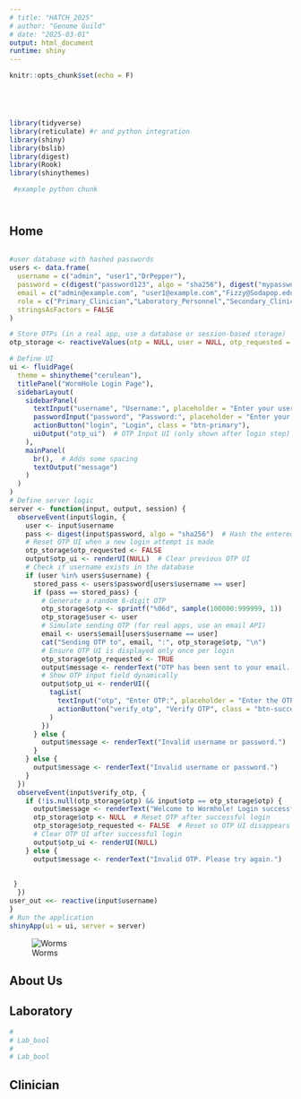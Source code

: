 ```yaml
---
# title: "HATCH_2025"
# author: "Genome Guild"
# date: "2025-03-01"
output: html_document
runtime: shiny
---
```





```r
knitr::opts_chunk$set(echo = F)





library(tidyverse) 
library(reticulate) #r and python integration
library(shiny)
library(bslib)
library(digest)
library(Rook)
library(shinythemes)
```


```python
 #example python chunk 
 
```





# {.tabset}

## Home  
```r

```


```r
#user database with hashed passwords
users <- data.frame(
  username = c("admin", "user1","DrPepper"),
  password = c(digest("password123", algo = "sha256"), digest("mypassword", algo = "sha256"),digest("mypassword", algo = "sha256")),
  email = c("admin@example.com", "user1@example.com","Fizzy@Sodapop.edu"),  # Emails for sending OTP
  role = c("Primary_Clinician","Laboratory_Personnel","Secondary_Clinician"),
  stringsAsFactors = FALSE
)

# Store OTPs (in a real app, use a database or session-based storage)
otp_storage <- reactiveValues(otp = NULL, user = NULL, otp_requested = FALSE)  # Added otp_requested

```


```r
# Define UI
ui <- fluidPage(
  theme = shinytheme("cerulean"),
  titlePanel("WormHole Login Page"),
  sidebarLayout(
    sidebarPanel(
      textInput("username", "Username:", placeholder = "Enter your username"),
      passwordInput("password", "Password:", placeholder = "Enter your password"),
      actionButton("login", "Login", class = "btn-primary"),
      uiOutput("otp_ui")  # OTP Input UI (only shown after login step)
    ),
    mainPanel(
      br(),  # Adds some spacing
      textOutput("message")
    )
  )
)
# Define server logic
server <- function(input, output, session) {
  observeEvent(input$login, {
    user <- input$username
    pass <- digest(input$password, algo = "sha256")  # Hash the entered password
    # Reset OTP UI when a new login attempt is made
    otp_storage$otp_requested <- FALSE
    output$otp_ui <- renderUI(NULL)  # Clear previous OTP UI
    # Check if username exists in the database
    if (user %in% users$username) {
      stored_pass <- users$password[users$username == user]
      if (pass == stored_pass) {
        # Generate a random 6-digit OTP
        otp_storage$otp <- sprintf("%06d", sample(100000:999999, 1))
        otp_storage$user <- user
        # Simulate sending OTP (for real apps, use an email API)
        email <- users$email[users$username == user]
        cat("Sending OTP to", email, ":", otp_storage$otp, "\n")
        # Ensure OTP UI is displayed only once per login
        otp_storage$otp_requested <- TRUE
        output$message <- renderText("OTP has been sent to your email. Please enter it below.")
        # Show OTP input field dynamically
        output$otp_ui <- renderUI({
          tagList(
            textInput("otp", "Enter OTP:", placeholder = "Enter the OTP sent to your email"),
            actionButton("verify_otp", "Verify OTP", class = "btn-success")
          )
        })
      } else {
        output$message <- renderText("Invalid username or password.")
      }
    } else {
      output$message <- renderText("Invalid username or password.")
    }
  })
  observeEvent(input$verify_otp, {
    if (!is.null(otp_storage$otp) && input$otp == otp_storage$otp) {
      output$message <- renderText("Welcome to Wormhole! Login successful.")
      otp_storage$otp <- NULL  # Reset OTP after successful login
      otp_storage$otp_requested <- FALSE  # Reset so OTP UI disappears
      # Clear OTP UI after successful login
      output$otp_ui <- renderUI(NULL)
    } else {
      output$message <- renderText("Invalid OTP. Please try again.")
      
      
 }
  })
user_out <<- reactive(input$username)
}
# Run the application
shinyApp(ui = ui, server = server)

```


![Worms](CrawlingCelegans.gif)

## About Us 

## Laboratory  

```r
# 
# Lab_bool
# 
# Lab_bool


```


## Clinician  

